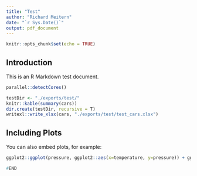 ```yaml
---
title: "Test"
author: "Richard Meitern"
date: "`r Sys.Date()`"
output: pdf_document
---
```


```r
knitr::opts_chunk$set(echo = TRUE)
```

## Introduction

This is an R Markdown test document. 

```r
parallel::detectCores()
```


```r
testDir <- "./exports/test/"
knitr::kable(summary(cars))
dir.create(testDir, recursive = T)
writexl::write_xlsx(cars, "./exports/test/test_cars.xlsx")
```

## Including Plots



You can also embed plots, for example:

```r
ggplot2::ggplot(pressure, ggplot2::aes(x=temperature, y=pressure)) + ggplot2::geom_point()
```

```r
#END
```


